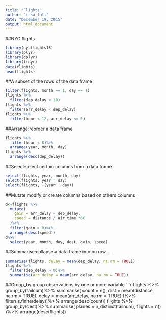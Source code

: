 ---
title: "Flights"
author: "issa fall"
date: "December 19, 2015"
output: html_document
---
##NYC flights
```{r loading,echo=TRUE}
library(nycflights13)
library(plyr)
library(dplyr)
library(tidyr)
data(flights)
head(flights)
```
##A subset of the rows of the data frame
```{r subset,echo=TRUE}
filter(flights, month == 1, day == 1)
flights %>%
  filter(dep_delay < 10)
flights %>%
  filter(arr_delay < dep_delay)
flights %>%
  filter(hour < 12, arr_delay <= 0)
```
##Arrange:reorder a data frame
```{r reorder,echo=TRUE}
flights %>%
  filter(hour < 8)%>%
  arrange(year, month, day)
flights %>%
  arrange(desc(dep_delay))
```
##Select:select certain columns from a data frame
```{r select,echo=TRUE}
select(flights, year, month, day)
select(flights, year : day)
select(flights, -(year : day))
```
##Mutate:modify or create columns based on others columns
```{r mutate,echo=TRUE}
d<-flights %>%
  mutate(
    gain = arr_delay - dep_delay,
    speed = distance / air_time *60
  )%>%
  filter(gain > 0)%>%
  arrange(desc(speed))
d%>%
  select(year, month, day, dest, gain, speed)
```
##Summarise:collapse a data frame into on row ...
```{r summarise,echo=TRUE}
summarise(flights, delay = mean(dep_delay, na.rm = TRUE))
flights %>%
  filter(dep_delay > 0)%>%
  summarise(arr_delay = mean(arr_delay, na.rm = TRUE))
```
##Group_by:group observations by one or more variable
```{r group_by,echo=TRUE}
flights %>%
  group_by(tailnum)%>%
  summarise(
    count = n(),
    dist = mean(distance, na.rm = TRUE),
    delay = mean(arr_delay, na.rm = TRUE)
  )%>%
  filter(is.finite(delay))%>%
  arrange(desc(count))
flights %>%
  group_by(dest)%>%
  summarise(
    planes = n_distinct(tailnum),
    flights = n()
  )%>%
  arrange(desc(flights))
  
  
